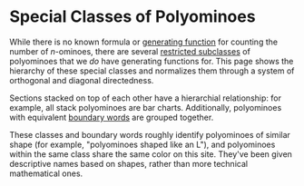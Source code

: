 # Special Classes of Polyominoes

While there is no known formula or [generating function] for counting the number of $n$-ominoes, there are several [restricted subclasses](https://www.sciencedirect.com/science/article/pii/0012365X9500003F) of polyominoes that we _do_ have generating functions for. This page shows the hierarchy of these special classes and normalizes them through a system of orthogonal and diagonal directedness.

Sections stacked on top of each other have a hierarchial relationship: for example, all stack polyominoes are bar charts. Additionally, polyominoes with equivalent [boundary words](/glossary/boundary-word) are grouped together.

These classes and boundary words roughly identify polyominoes of similar shape (for example, "polyominoes shaped like an L"), and polyominoes within the same class share the same color on this site. They've been given descriptive names based on shapes, rather than more technical mathematical ones.

[generating function]: https://en.wikipedia.org/wiki/Generating_function
